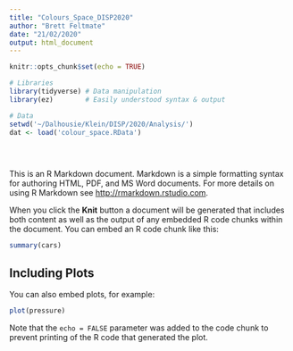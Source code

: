 ```yaml
---
title: "Colours_Space_DISP2020"
author: "Brett Feltmate"
date: "21/02/2020"
output: html_document
---
```


```r
knitr::opts_chunk$set(echo = TRUE)

# Libraries
library(tidyverse) # Data manipulation
library(ez)        # Easily understood syntax & output

# Data
setwd('~/Dalhousie/Klein/DISP/2020/Analysis/')
dat <- load('colour_space.RData')




```

## 

This is an R Markdown document. Markdown is a simple formatting syntax for authoring HTML, PDF, and MS Word documents. For more details on using R Markdown see <http://rmarkdown.rstudio.com>.

When you click the **Knit** button a document will be generated that includes both content as well as the output of any embedded R code chunks within the document. You can embed an R code chunk like this:

```r
summary(cars)
```

## Including Plots

You can also embed plots, for example:

```r
plot(pressure)
```

Note that the `echo = FALSE` parameter was added to the code chunk to prevent printing of the R code that generated the plot.
